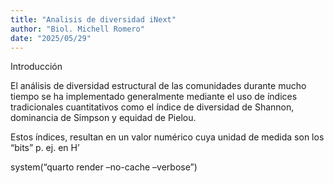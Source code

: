 ```yaml
---
title: "Analisis de diversidad iNext"
author: "Biol. Michell Romero"
date: "2025/05/29"
---
```


Introducción

El análisis de diversidad estructural de las comunidades durante mucho tiempo se ha implementado generalmente mediante el uso de índices tradicionales cuantitativos como el índice de diversidad de Shannon, dominancia de Simpson y equidad de Pielou.

Estos índices, resultan en un valor numérico cuya unidad de medida son los "bits" p. ej. en H'

system("quarto render --no-cache --verbose")
